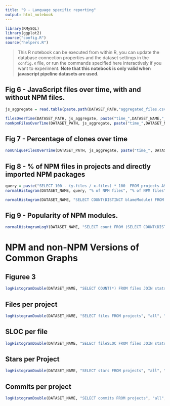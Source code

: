 ```yaml
---
title: "9 - Language specific reporting"
output: html_notebook
---
```


```r
library(RMySQL)
library(ggplot2)
source("config.R")
source("helpers.R")
```

> This R notebook can be executed from within R, you can update the database connection properties and the dataset settings in the `config.R` file, or run the commands specified here interactively if you want to experiment. **Note that this notebook is only valid when javascript pipeline datasets are used.**

## Fig 6 - JavaScript files over time, with and without NPM files.

```r
js_aggregate = read.table(paste.path(DATASET_PATH,"aggregated_files.csv"), header = F, col.names = c("time", 1:32), colClasses = rep("integer", 33))
```

```r
filesOverTime(DATASET_PATH, js_aggregate, paste("time_",DATASET_NAME,"_files_bw.pdf", sep = ""))
nonNpmFilesOverTime(DATASET_PATH, js_aggregate, paste("time_",DATASET_NAME,"_files_nonpm_bw.pdf", sep = ""))
```



## Fig 7 -  Percentage of clones over time

```r
nonUniqueFilesOverTime(DATASET_PATH, js_aggregate, paste("time_", DATASET_NAME, "_dup_bw.pdf", sep = ""), bounds = c(0, 100))
```



## Fig 8 - % of NPM files in projects and directly imported NPM packages

```r
query = paste("SELECT 100 - (y.files / x.files) * 100  FROM projects AS x JOIN ", DATASET_NAME, "_nonpm.projects AS y ON x.projectId = y.projectId WHERE x.files != y.files", sep="")
normalHistogram(DATASET_NAME, query, "% of NPM files", "% of NPM files", "% of projects", "npm_proj_pct.pdf")
```

```r
normalHistogram(DATASET_NAME, "SELECT COUNT(DISTINCT blameModule) FROM files_nm JOIN files ON files_nm.fileId = files.fileId WHERE npmDepth > 0 GROUP BY projectId", "Direct Imports per Module", "# of modules directly imported", "% of projects", "npm_direct.pdf")
```

## Fig 9 - Popularity of NPM modules.

```r
normalHistogramLogY(DATASET_NAME, "SELECT count FROM (SELECT COUNT(DISTINCT projectId) AS count FROM files_nm JOIN files ON files_nm.fileId = files.fileId WHERE npmDepth> 0 GROUP BY blameModule) AS x WHERE count > 0", "Module popularity", "How many projects directly import a module", "# of modules", "npm_pop.pdf")
```

# NPM and non-NPM Versions of Common Graphs

## Figuree 3

```r
logHistogramDouble(DATASET_NAME, "SELECT COUNT(*) FROM files JOIN stats ON files.fileHash = stats.fileHash GROUP BY tokenHash", "all", "no NPM", "JavaScript", "Clone Group Size", "% of projects", "file-clone-group-sizes-npm.pdf")
```


## Files per project 

```r
logHistogramDouble(DATASET_NAME, "SELECT files FROM projects", "all", "no NPM", "JavaScript", "Files per Project", "% of projects", "Hist_files_per_project_npm.pdf")
```

## SLOC per file

```r
logHistogramDouble(DATASET_NAME, "SELECT fileSLOC FROM files JOIN stats ON files.fileHash = stats.fileHash ORDER BY RAND() LIMIT 1000000", "all", "no NPM", "JavaScript", "SLOC", "% of projects", "Hist_sloc_per_file_npm.pdf")
```

## Stars per Project

```r
logHistogramDouble(DATASET_NAME, "SELECT stars FROM projects", "all", "no NPM", "JavaScript", "Stars", "% of projects", "Hist_stars_per_project_js2.pdf", paste("SELECT stars FROM projects JOIN ", DATASET_NAME, ".projects AS x ON projects.projectId = x.projectId WHERE projects.files = x.files", sep=""))
```


## Commits per project

```r
logHistogramDouble(DATASET_NAME, "SELECT commits FROM projects", "all", "no NPM", "JavaScript", "Commits", "% of projects", "Hist_commits_per_project_js2.pdf", paste("SELECT commits FROM projects JOIN ", DATASET_NAME, ".projects AS x ON projects.projectId = x.projectId WHERE projects.files = x.files", sep=""))
```
